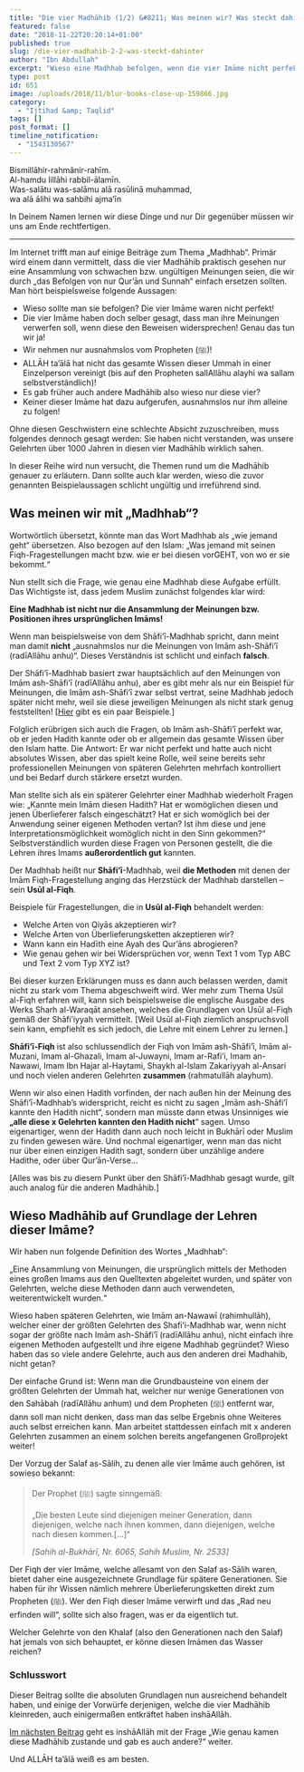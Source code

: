 ```yaml
---
title: "Die vier Madhāhib (1/2) &#8211; Was meinen wir? Was steckt dahinter?"
featured: false
date: "2018-11-22T20:20:14+01:00"
published: true
slug: /die-vier-madhahib-2-2-was-steckt-dahinter
author: "Ibn Abdullah"
excerpt: "Wieso eine Madhhab befolgen, wenn die vier Imāme nicht perfekt waren? Wieso nicht einfach eine neue Madhhab beginnen?"
type: post
id: 651
image: /uploads/2018/11/blur-books-close-up-159866.jpg
category:
  - "Ijtihad &amp; Taqlid"
tags: []
post_format: []
timeline_notification:
  - "1543130567"
---
```


Bismillāhir-rahmānir-rahīm.  
Al-hamdu lillāhi rabbil-ālamīn.  
Was-salātu was-salāmu alā rasūlinā muhammad,  
wa alā ālihi wa sahbihi ajma’īn

In Deinem Namen lernen wir diese Dinge und nur Dir gegenüber müssen wir uns am Ende rechtfertigen.

---

Im Internet trifft man auf einige Beiträge zum Thema „Madhhab“. Primär wird einem dann vermittelt, dass die vier Madhāhib praktisch gesehen nur eine Ansammlung von schwachen bzw. ungültigen Meinungen seien, die wir durch „das Befolgen von nur Qur’ān und Sunnah“ einfach ersetzen sollten. Man hört beispielsweise folgende Aussagen:

- Wieso sollte man sie befolgen? Die vier Imāme waren nicht perfekt!
- Die vier Imāme haben doch selber gesagt, dass man ihre Meinungen verwerfen soll, wenn diese den Beweisen widersprechen! Genau das tun wir ja!
- Wir nehmen nur ausnahmslos vom Propheten (ﷺ)!
- ALLĀH ta’ālā hat nicht das gesamte Wissen dieser Ummah in einer Einzelperson vereinigt (bis auf den Propheten sallAllāhu alayhi wa sallam selbstverständlich)!
- Es gab früher auch andere Madhāhib also wieso nur diese vier?
- Keiner dieser Imāme hat dazu aufgerufen, ausnahmslos nur ihm alleine zu folgen!

Ohne diesen Geschwistern eine schlechte Absicht zuzuschreiben, muss folgendes dennoch gesagt werden: Sie haben nicht verstanden, was unsere Gelehrten über 1000 Jahren in diesen vier Madhāhib wirklich sahen.

In dieser Reihe wird nun versucht, die Themen rund um die Madhāhib genauer zu erläutern. Dann sollte auch klar werden, wieso die zuvor genannten Beispielaussagen schlicht ungültig und irreführend sind.

## Was meinen wir mit „Madhhab“?

Wortwörtlich übersetzt, könnte man das Wort Madhhab als „wie jemand geht“ übersetzen. Also bezogen auf den Islam: „Was jemand mit seinen Fiqh-Fragestellungen macht bzw. wie er bei diesen vorGEHT, von wo er sie bekommt.“

Nun stellt sich die Frage, wie genau eine Madhhab diese Aufgabe erfüllt. Das Wichtigste ist, dass jedem Muslim zunächst folgendes klar wird:

**Eine Madhhab ist nicht nur die Ansammlung der Meinungen bzw. Positionen ihres ursprünglichen Imāms!**

Wenn man beispielsweise von dem Shāfi’ī-Madhhab spricht, dann meint man damit **nicht** „ausnahmslos nur die Meinungen von Imām ash-Shāfi’ī (radīAllāhu anhu)“. Dieses Verständnis ist schlicht und einfach **falsch**.

Der Shāfi’ī-Madhhab basiert zwar hauptsächlich auf den Meinungen von Imām ash-Shāfi’ī (radīAllāhu anhu), aber es gibt mehr als nur ein Beispiel für Meinungen, die Imām ash-Shāfi’ī zwar selbst vertrat, seine Madhhab jedoch später nicht mehr, weil sie diese jeweiligen Meinungen als nicht stark genug feststellten! \[[Hier](https://shafiimadhhab.wordpress.com/2018/10/13/qawl-qadim-und-qawl-jadid/) gibt es ein paar Beispiele.\]

Folglich erübrigen sich auch die Fragen, ob Imām ash-Shāfi’ī perfekt war, ob er jeden Hadith kannte oder ob er allgemein das gesamte Wissen über den Islam hatte. Die Antwort: Er war nicht perfekt und hatte auch nicht absolutes Wissen, aber das spielt keine Rolle, weil seine bereits sehr professionellen Meinungen von späteren Gelehrten mehrfach kontrolliert und bei Bedarf durch stärkere ersetzt wurden.

Man stellte sich als ein späterer Gelehrter einer Madhhab wiederholt Fragen wie: „Kannte mein Imām diesen Hadith? Hat er womöglichen diesen und jenen Überlieferer falsch eingeschätzt? Hat er sich womöglich bei der Anwendung seiner eigenen Methoden vertan? Ist ihm diese und jene Interpretationsmöglichkeit womöglich nicht in den Sinn gekommen?“ Selbstverständlich wurden diese Fragen von Personen gestellt, die die Lehren ihres Imams **außerordentlich gut** kannten.

Der Madhhab heißt nur **Shāfi’ī**-Madhhab, weil **die Methoden** mit denen der Imām Fiqh-Fragestellung anging das Herzstück der Madhhab darstellen – sein **Usūl al-Fiqh**.

Beispiele für Fragestellungen, die in **Usūl al-Fiqh** behandelt werden:

- Welche Arten von Qiyās akzeptieren wir?
- Welche Arten von Überlieferungsketten akzeptieren wir?
- Wann kann ein Hadīth eine Ayah des Qur’āns abrogieren?
- Wie genau gehen wir bei Widersprüchen vor, wenn Text 1 vom Typ ABC und Text 2 vom Typ XYZ ist?

Bei dieser kurzen Erklärungen muss es dann auch belassen werden, damit nicht zu stark vom Thema abgeschweift wird. Wer mehr zum Thema Usūl al-Fiqh erfahren will, kann sich beispielsweise die englische Ausgabe des Werks Sharh al-Waraqāt ansehen, welches die Grundlagen von Usūl al-Fiqh gemäß der Shāfi’iyyah vermittelt. \[Weil Usūl al-Fiqh ziemlich anspruchsvoll sein kann, empfiehlt es sich jedoch, die Lehre mit einem Lehrer zu lernen.\]

**Shāfi’ī-Fiqh** ist also schlussendlich der Fiqh von Imām ash-Shāfi’ī, Imām al-Muzani, Imam al-Ghazali, Imam al-Juwayni, Imam ar-Rafi’i, Imam an-Nawawi, Imam Ibn Hajar al-Haytami, Shaykh al-Islam Zakariyyah al-Ansari und noch vielen anderen Gelehrten **zusammen** (rahmatullāh alayhum).

Wenn wir also einen Hadith vorfinden, der nach außen hin der Meinung des Shāfi’ī-Madhhab’s widerspricht, reicht es nicht zu sagen „Imām ash-Shāfi’ī kannte den Hadith nicht“, sondern man müsste dann etwas Unsinniges wie **„alle diese x Gelehrten kannten den Hadith nicht**“ sagen. Umso eigenartiger, wenn der Hadith dann auch noch leicht in Bukhārī oder Muslim zu finden gewesen wäre. Und nochmal eigenartiger, wenn man das nicht nur über einen einzigen Hadith sagt, sondern über unzählige andere Hadithe, oder über Qur’ān-Verse…

\[Alles was bis zu diesem Punkt über den Shāfi’ī-Madhhab gesagt wurde, gilt auch analog für die anderen Madhāhib.\]

## Wieso Madhāhib auf Grundlage der Lehren dieser Imāme?

Wir haben nun folgende Definition des Wortes „Madhhab“:

„Eine Ansammlung von Meinungen, die ursprünglich mittels der Methoden eines großen Imams aus den Quelltexten abgeleitet wurden, und später von Gelehrten, welche diese Methoden dann auch verwendeten, weiterentwickelt wurden.“

Wieso haben späteren Gelehrten, wie Imām an-Nawawī (rahimhullāh), welcher einer der größten Gelehrten des Shafi’i-Madhhab war, wenn nicht sogar der größte nach Imām ash-Shāfi’ī (radīAllāhu anhu), nicht einfach ihre eigenen Methoden aufgestellt und ihre eigene Madhhab gegründet? Wieso haben das so viele andere Gelehrte, auch aus den anderen drei Madhahib, nicht getan?

Der einfache Grund ist: Wenn man die Grundbausteine von einem der größten Gelehrten der Ummah hat, welcher nur wenige Generationen von den Sahābah (radīAllāhu anhum) und dem Propheten (ﷺ) entfernt war, dann soll man nicht denken, dass man das selbe Ergebnis ohne Weiteres auch selbst erreichen kann. Man arbeitet stattdessen einfach mit x anderen Gelehrten zusammen an einem solchen bereits angefangenen Großprojekt weiter!

Der Vorzug der Salaf as-Sālih, zu denen alle vier Imāme auch gehören, ist sowieso bekannt:

> Der Prophet (ﷺ) sagte sinngemäß:
>
> „Die besten Leute sind diejenigen meiner Generation, dann diejenigen, welche nach ihnen kommen, dann diejenigen, welche nach diesen kommen.\[…\]“
>
> <cite>\[Sahih al-Bukhārī, Nr. 6065, Sahih Muslim, Nr. 2533\]</cite>

Der Fiqh der vier Imāme, welche allesamt von den Salaf as-Sālih waren, bietet daher eine ausgezeichnete Grundlage für spätere Generationen. Sie haben für ihr Wissen nämlich mehrere Überlieferungsketten direkt zum Propheten (ﷺ). Wer den Fiqh dieser Imāme verwirft und das „Rad neu erfinden will“, sollte sich also fragen, was er da eigentlich tut.

Welcher Gelehrte von den Khalaf (also den Generationen nach den Salaf) hat jemals von sich behauptet, er könne diesen Imāmen das Wasser reichen?

### Schlusswort

Dieser Beitrag sollte die absoluten Grundlagen nun ausreichend behandelt haben, und einige der Vorwürfe derjenigen, welche die vier Madhāhib kleinreden, auch einigermaßen entkräftet haben inshāAllāh.

[Im nächsten Beitrag](https://shafiimadhhab.wordpress.com/2018/11/25/die-vier-madhahib-2-2-wie-kam-es-zu-diesen-vier/) geht es inshāAllāh mit der Frage „Wie genau kamen diese Madhāhib zustande und gab es auch andere?“ weiter.

Und ALLĀH ta’ālā weiß es am besten.
